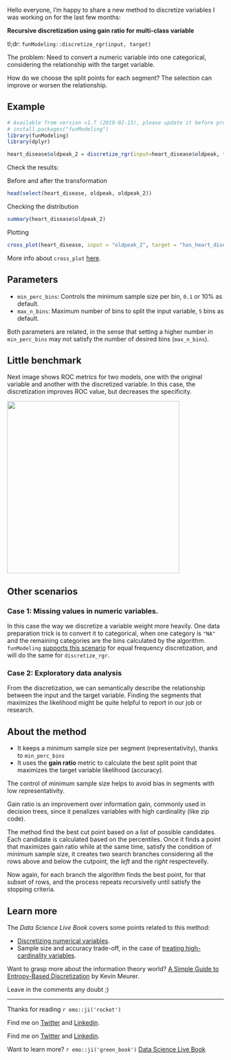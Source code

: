 Hello everyone, I'm happy to share a new method to discretize variables I was working on for the last few months: 

**Recursive discretization using gain ratio for multi-class variable**

tl;dr: `funModeling::discretize_rgr(input, target)`

The problem: Need to convert a numeric variable into one categorical, considering the relationship with the target variable.

How do we choose the split points for each segment? The selection can improve or worsen the relationship.
 
## Example

```r
# Available from version >1.7 (2019-02-13), please update it before proceeding:
# install.packages("funModeling") 
library(funModeling)
library(dplyr)

heart_disease$oldpeak_2 = discretize_rgr(input=heart_disease$oldpeak, target=heart_disease$has_heart_disease)
```

Check the results:

Before and after the transformation
```r
head(select(heart_disease, oldpeak, oldpeak_2))
```

Checking the distribution
```r
summary(heart_disease$oldpeak_2)
```

Plotting
```r
cross_plot(heart_disease, input = "oldpeak_2", target = "has_heart_disease")
```


More info about `cross_plot` [here](https://livebook.datascienceheroes.com/selecting-best-variables.html#profiling_target_cross_plot).

## Parameters

* `min_perc_bins`: Controls the minimum sample size per bin, `0.1` or 10% as default.
* `max_n_bins`: Maximum number of bins to split the input variable, `5` bins as default.

Both parameters are related, in the sense that setting a higher number in `min_perc_bins` may not satisfy the number of desired bins (`max_n_bins`). 

## Little benchmark

Next image shows ROC metrics for two models, one with the original variable and another with the discretized variable. In this case, the discretization improves ROC value, but decreases the specificity.

<img src="https://blog.datascienceheroes.com/content/images/2019/02/bench3.png" width="400px">

## Other scenarios

### Case 1: Missing values in numeric variables.

In this case the way we discretize a variable weight more heavily. One data preparation trick is to convert it to categorical, when one category is `"NA"` and the remaining categories are the bins calculated by the algorithm. `funModeling` [supports this scenario](https://livebook.datascienceheroes.com/appendix.html#data-preparation) for equal frequency discretization, and will do the same for `discretize_rgr`.


### Case 2: Exploratory data analysis

From the discretization, we can semantically describe the relationship between the input and the target variable. Finding the segments that maximizes the likelihood might be quite helpful to report in our job or research.


## About the method

* It keeps a minimum sample size per segment (representativity), thanks to `min_perc_bins`
* It uses the **gain ratio** metric to calculate the best split point that maximizes the target variable likelihood (accuracy).

The control of minimum sample size helps to avoid bias in segments with low representativity.

Gain ratio is an improvement over information gain, commonly used in decision trees, since it penalizes variables with high cardinality (like zip code).

The method find the best cut point based on a list of possible candidates. Each candidate is calculated based on the percentiles. Once it finds a point that maximizes gain ratio while at the same time, satisfy the condition of minimum sample size, it creates two search branches considering all the rows above and below the cutpoint, the _left_ and the _right_ respectevelly.

Now again, for each branch the algorithm finds the best point, for that subset of rows, and the process repeats recursivelly until satisfy the stopping criteria.


## Learn more

The _Data Science Live Book_ covers some points related to this method:

* [Discretizing numerical variables](https://livebook.datascienceheroes.com/data-preparation.html#discretizing_numerical_variables).
* Sample size and accuracy trade-off, in the case of [treating high-cardinality variables](https://livebook.datascienceheroes.com/data-preparation.html#analysis-for-predictive-modeling).

Want to grasp more about the information theory world? [A Simple Guide to Entropy-Based Discretization](http://kevinmeurer.com/a-simple-guide-to-entropy-based-discretization/) by Kevin Meurer.

Leave in the comments any doubt ;)

---

Thanks for reading `r emo::ji('rocket')`

Find me on [Twitter](https://twitter.com/pabloc_ds) and [Linkedin](https://www.linkedin.com/in/pcasas/).


Find me on [Twitter](https://twitter.com/pabloc_ds) and [Linkedin](https://www.linkedin.com/in/pcasas/).

Want to learn more? `r emo::ji('green_book')` [Data Science Live Book](http://livebook.datascienceheroes.com/)



